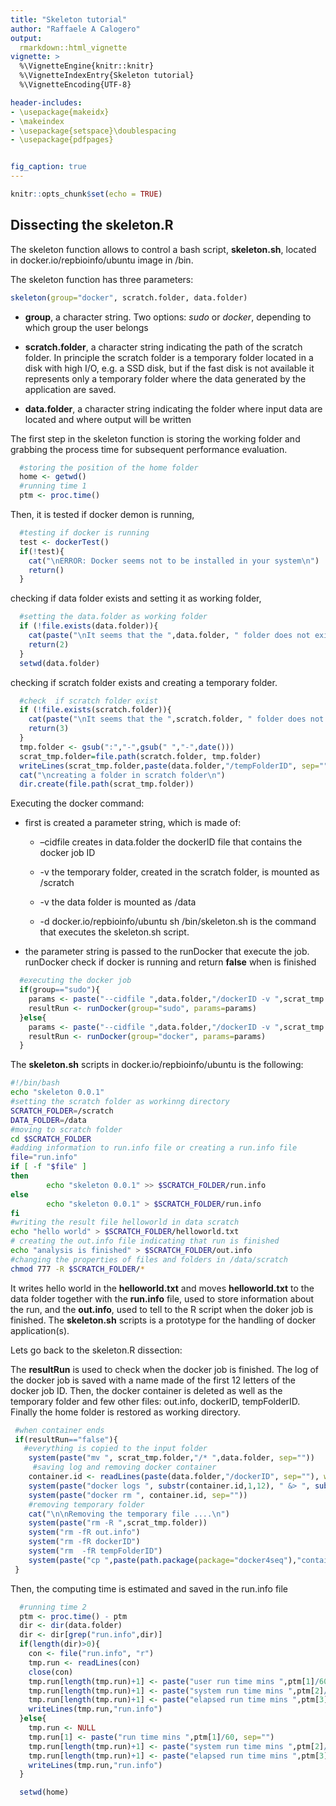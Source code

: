 ```yaml
---
title: "Skeleton tutorial"
author: "Raffaele A Calogero"
output:
  rmarkdown::html_vignette
vignette: >
  %\VignetteEngine{knitr::knitr}
  %\VignetteIndexEntry{Skeleton tutorial}
  %\VignetteEncoding{UTF-8}   

header-includes:
- \usepackage{makeidx}
- \makeindex
- \usepackage{setspace}\doublespacing
- \usepackage{pdfpages}


fig_caption: true
---
```


\newpage
\tableofcontents

```r
knitr::opts_chunk$set(echo = TRUE)
```

## Dissecting the skeleton.R

The skeleton function allows to control a bash script, **skeleton.sh**, located in docker.io/repbioinfo/ubuntu image in /bin.

The skeleton function has three parameters:

```r
skeleton(group="docker", scratch.folder, data.folder)
```

- **group**, a character string. Two options: *sudo* or *docker*, depending to which group the user belongs

- **scratch.folder**, a character string indicating the path of the scratch folder. In principle the scratch folder is a temporary folder located in a disk with high I/O, e.g. a SSD disk, but if the fast disk is not available it represents only a temporary folder where the data generated by the application are saved.

- **data.folder**, a character string indicating the folder where input data are located and where output will be written

The first step in the skeleton function is storing the working folder and grabbing the process time for  subsequent performance evaluation.
```r
  #storing the position of the home folder  
  home <- getwd()
  #running time 1
  ptm <- proc.time()
```

Then, it is tested if docker demon is running,
```r
  #testing if docker is running
  test <- dockerTest()
  if(!test){
    cat("\nERROR: Docker seems not to be installed in your system\n")
    return()
  }
```

checking if data folder exists and setting it as working folder,
```r
  #setting the data.folder as working folder
  if (!file.exists(data.folder)){
    cat(paste("\nIt seems that the ",data.folder, " folder does not exist\n"))
    return(2)
  }
  setwd(data.folder)
```

checking if scratch folder exists and creating a temporary folder.
```r
  #check  if scratch folder exist
  if (!file.exists(scratch.folder)){
    cat(paste("\nIt seems that the ",scratch.folder, " folder does not exist\n"))
    return(3)
  }
  tmp.folder <- gsub(":","-",gsub(" ","-",date()))
  scrat_tmp.folder=file.path(scratch.folder, tmp.folder)
  writeLines(scrat_tmp.folder,paste(data.folder,"/tempFolderID", sep=""))
  cat("\ncreating a folder in scratch folder\n")
  dir.create(file.path(scrat_tmp.folder))
```

Executing the docker command:

* first is created a parameter string, which is made of:

    + --cidfile creates in data.folder the dockerID file that contains the docker job ID

    + -v the temporary folder, created in the scratch folder, is mounted as /scratch

    + -v the data folder is mounted as /data

    + -d docker.io/repbioinfo/ubuntu sh /bin/skeleton.sh is the command that executes the skeleton.sh script.

* the parameter string is passed to the runDocker that execute the job. runDocker check if docker is running and return **false** when is finished

```r
  #executing the docker job
  if(group=="sudo"){
    params <- paste("--cidfile ",data.folder,"/dockerID -v ",scrat_tmp.folder,":/scratch -v ", data.folder, ":/data -d docker.io/repbioinfo/ubuntu sh /bin/skeleton.sh", sep="")
    resultRun <- runDocker(group="sudo", params=params)
  }else{
    params <- paste("--cidfile ",data.folder,"/dockerID -v ",scrat_tmp.folder,":/scratch -v ", data.folder, ":/data -d docker.io/repbioinfo/ubuntu sh /bin/skeleton.sh", sep="")
    resultRun <- runDocker(group="docker", params=params)
  }
```


The **skeleton.sh** scripts in docker.io/repbioinfo/ubuntu is the following:

```bash
#!/bin/bash
echo "skeleton 0.0.1"
#setting the scratch folder as workinng directory
SCRATCH_FOLDER=/scratch
DATA_FOLDER=/data
#moving to scratch folder
cd $SCRATCH_FOLDER
#adding information to run.info file or creating a run.info file
file="run.info"
if [ -f "$file" ]
then
        echo "skeleton 0.0.1" >> $SCRATCH_FOLDER/run.info
else
        echo "skeleton 0.0.1" > $SCRATCH_FOLDER/run.info
fi
#writing the result file helloworld in data scratch
echo "hello world" > $SCRATCH_FOLDER/helloworld.txt
# creating the out.info file indicating that run is finished
echo "analysis is finished" > $SCRATCH_FOLDER/out.info
#changing the properties of files and folders in /data/scratch
chmod 777 -R $SCRATCH_FOLDER/*

```

It writes hello world in the **helloworld.txt** and moves **helloworld.txt** to the data folder together with the **run.info** file, used to store information about the run, and the **out.info**, used to tell to the R script when the doker job is finished.
The **skeleton.sh** scripts is a prototype for the handling of docker application(s).

Lets go back to the skeleton.R dissection:

The **resultRun** is used to check when the docker job is finished. The log of the docker job is saved with a name made of the first 12 letters of the docker job ID. Then, the docker container is deleted as well as the temporary folder and few other files: out.info, dockerID, tempFolderID. Finally the home folder is restored as working directory.

```r
 #when container ends
 if(resultRun=="false"){
   #everything is copied to the input folder
    system(paste("mv ", scrat_tmp.folder,"/* ",data.folder, sep=""))
     #saving log and removing docker container
    container.id <- readLines(paste(data.folder,"/dockerID", sep=""), warn = FALSE)
    system(paste("docker logs ", substr(container.id,1,12), " &> ", substr(container.id,1,12),".log", sep=""))
    system(paste("docker rm ", container.id, sep=""))
    #removing temporary folder
    cat("\n\nRemoving the temporary file ....\n")
    system(paste("rm -R ",scrat_tmp.folder))
    system("rm -fR out.info")
    system("rm -fR dockerID")
    system("rm  -fR tempFolderID")
    system(paste("cp ",paste(path.package(package="docker4seq"),"containers/containers.txt",sep="/")," ",data.folder, sep=""))
 }

```

Then, the computing time is estimated and saved in the run.info file
```r
  #running time 2
  ptm <- proc.time() - ptm
  dir <- dir(data.folder)
  dir <- dir[grep("run.info",dir)]
  if(length(dir)>0){
    con <- file("run.info", "r")
    tmp.run <- readLines(con)
    close(con)
    tmp.run[length(tmp.run)+1] <- paste("user run time mins ",ptm[1]/60, sep="")
    tmp.run[length(tmp.run)+1] <- paste("system run time mins ",ptm[2]/60, sep="")
    tmp.run[length(tmp.run)+1] <- paste("elapsed run time mins ",ptm[3]/60, sep="")
    writeLines(tmp.run,"run.info")
  }else{
    tmp.run <- NULL
    tmp.run[1] <- paste("run time mins ",ptm[1]/60, sep="")
    tmp.run[length(tmp.run)+1] <- paste("system run time mins ",ptm[2]/60, sep="")
    tmp.run[length(tmp.run)+1] <- paste("elapsed run time mins ",ptm[3]/60, sep="")
    writeLines(tmp.run,"run.info")
  }
```



```r
  setwd(home)
```
